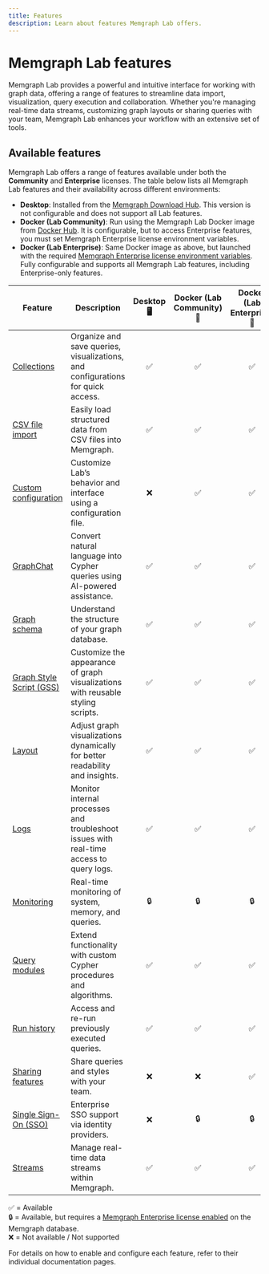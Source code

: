 ```yaml
---
title: Features
description: Learn about features Memgraph Lab offers.
---
```



# Memgraph Lab features

Memgraph Lab provides a powerful and intuitive interface for working with graph
data, offering a range of features to streamline data import, visualization,
query execution and collaboration. Whether you're managing real-time data
streams, customizing graph layouts or sharing queries with your team, Memgraph
Lab enhances your workflow with an extensive set of tools.

## Available features

Memgraph Lab offers a range of features available under both the **Community**
and **Enterprise** licenses. The table below lists all Memgraph Lab features and their availability across
different environments:
- **Desktop**: Installed from the [Memgraph Download
  Hub](https://memgraph.com/download#individual). This version is not
  configurable and does not support all Lab features.
- **Docker (Lab Community)**: Run using the Memgraph Lab Docker image from
  [Docker Hub](https://hub.docker.com/r/memgraph/lab). It is configurable, but
  to access Enterprise features, you must set Memgraph Enterprise license
  environment variables.
- **Docker (Lab Enterprise)**: Same Docker image as above, but launched with the
  required [Memgraph Enterprise license environment
  variables](/memgraph-lab/configuration#adding-memgraph-enterprise-license).
  Fully configurable and supports all Memgraph Lab features, including
  Enterprise-only features.

| Feature                                                                                           | Description                                                                                 | Desktop 🖥️ | Docker (Lab Community) 🐳 | Docker (Lab Enterprise) 🐳 |
|---------------------------------------------------------------------------------------------------|---------------------------------------------------------------------------------------------|:----------:|:----------------------:|:------------------------:|
| [Collections](/memgraph-lab/features/collections)                                                 | Organize and save queries, visualizations, and configurations for quick access.             | ✅         | ✅                     | ✅                       |
| [CSV file import](/memgraph-lab/features/csv-file-import)                                         | Easily load structured data from CSV files into Memgraph.                                   | ✅         | ✅                     | ✅                       |
| [Custom configuration](/memgraph-lab/features/custom-configuration)                               | Customize Lab’s behavior and interface using a configuration file.                          | ❌         | ✅                     | ✅                       |
| [GraphChat](/memgraph-lab/features/graphchat)                                                     | Convert natural language into Cypher queries using AI-powered assistance.                   | ✅         | ✅                     | ✅                       |
| [Graph schema](/memgraph-lab/features/graph-schema)                                               | Understand the structure of your graph database.                                            | ✅         | ✅                     | ✅                       |
| [Graph Style Script (GSS)](/memgraph-lab/features/graph-style-script)                             | Customize the appearance of graph visualizations with reusable styling scripts.             | ✅         | ✅                     | ✅                       |
| [Layout](/memgraph-lab/features/layout)                                                           | Adjust graph visualizations dynamically for better readability and insights.                | ✅         | ✅                     | ✅                       |
| [Logs](/memgraph-lab/features/logs)                                                               | Monitor internal processes and troubleshoot issues with real-time access to query logs.     | ✅         | ✅                     | ✅                       |
| [Monitoring](/memgraph-lab/features/monitoring)                                                   | Real-time monitoring of system, memory, and queries.                                        | 🔒         | 🔒                     | 🔒                       |
| [Query modules](/memgraph-lab/features/query-modules)                                             | Extend functionality with custom Cypher procedures and algorithms.                          | ✅         | ✅                     | ✅                       |
| [Run history](/memgraph-lab/features/run-history)                                                 | Access and re-run previously executed queries.                                              | ✅         | ✅                     | ✅                       |
| [Sharing features](/memgraph-lab/features/sharing-features)                                       | Share queries and styles with your team.                                                    | ❌         | ❌                     | ✅                       |
| [Single Sign-On (SSO)](/memgraph-lab/features/single-sign-on)                                     | Enterprise SSO support via identity providers.                                              | ❌         | 🔒                     | 🔒                       |
| [Streams](/memgraph-lab/features/streams)                                                         | Manage real-time data streams within Memgraph.                                              | ✅         | ✅                     | ✅                       |

✅ = Available<br/>
🔒 = Available, but requires a [Memgraph Enterprise license enabled](/database-management/enabling-memgraph-enterprise) on the Memgraph database.<br/>
❌ = Not available / Not supported<br/>


For details on how to enable and configure each feature, refer to their
individual documentation pages.

<CommunityLinks/>